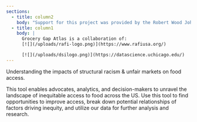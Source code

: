 ```yaml
---
sections:
  - title: column2
    body: "Support for this project was provided by the Robert Wood Johnson Foundation. The views expressed here do not\_necessarily reflect the views of the Foundation.\n"
  - title: column1
    body: |
      Grocery Gap Atlas is a collaboration of:
      [![](/uploads/rafi-logo.png)](https://www.rafiusa.org/)

      [![](/uploads/dsilogo.png)](https://datascience.uchicago.edu/)
---
```


Understanding the impacts of structural racism & unfair markets on food access.

This tool enables advocates, analytics, and decision-makers to unravel the landscape of inequitable access to food across the US. Use this tool to find opportunities to improve access, break down potential relationships of factors driving inequity, and utilize our data for further analysis and research.
